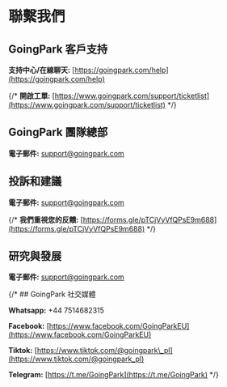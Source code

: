 # 聯繫我們

## GoingPark 客戶支持

**支持中心/在線聊天:** [https://goingpark.com/help](https://goingpark.com/help)

{/* **開啟工單:** [https://www.goingpark.com/support/ticketlist](https://www.goingpark.com/support/ticketlist) */}

## GoingPark 團隊總部

**電子郵件:** [support@goingpark.com](mailto:support@goingpark.com)

## 投訴和建議

**電子郵件:** [support@goingpark.com](mailto:support@goingpark.com)

{/* **我們重視您的反饋:** [https://forms.gle/pTCjVyVfQPsE9m688](https://forms.gle/pTCjVyVfQPsE9m688) */}

## 研究與發展

**電子郵件:** [support@goingpark.com](mailto:support@goingpark.com)

{/* ## GoingPark 社交媒體

**Whatsapp:** +44 7514682315

**Facebook:** [https://www.facebook.com/GoingParkEU](https://www.facebook.com/GoingParkEU)

**Tiktok:** [https://www.tiktok.com/@goingpark\_pl](https://www.tiktok.com/@goingpark_pl)

**Telegram:** [https://t.me/GoingPark](https://t.me/GoingPark) */}
